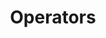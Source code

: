 ---
title: Operators
description: Overview of Java operators.
hide_table_of_contents: true
sidebar_position: 3
---